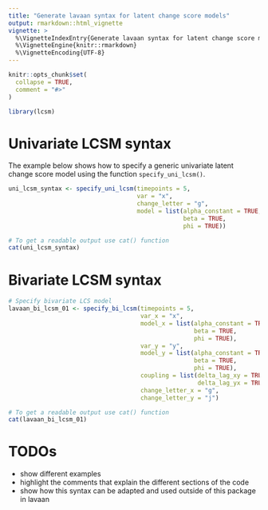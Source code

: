 ```yaml
---
title: "Generate lavaan syntax for latent change score models"
output: rmarkdown::html_vignette
vignette: >
  %\VignetteIndexEntry{Generate lavaan syntax for latent change score models}
  %\VignetteEngine{knitr::rmarkdown}
  %\VignetteEncoding{UTF-8}
---
```


```r
knitr::opts_chunk$set(
  collapse = TRUE,
  comment = "#>"
)
```

```r
library(lcsm)
```

# Univariate LCSM syntax

The example below shows how to specify a generic univariate latent change score model using the function `specify_uni_lcsm()`.

```r
uni_lcsm_syntax <- specify_uni_lcsm(timepoints = 5,
                                    var = "x",  
                                    change_letter = "g",
                                    model = list(alpha_constant = TRUE, 
                                                 beta = TRUE, 
                                                 phi = TRUE))
```


```r
# To get a readable output use cat() function
cat(uni_lcsm_syntax)
```

# Bivariate LCSM syntax

```r
# Specify bivariate LCS model
lavaan_bi_lcsm_01 <- specify_bi_lcsm(timepoints = 5, 
                                     var_x = "x",
                                     model_x = list(alpha_constant = TRUE, 
                                                    beta = TRUE, 
                                                    phi = TRUE),
                                     var_y = "y",  
                                     model_y = list(alpha_constant = TRUE, 
                                                    beta = TRUE, 
                                                    phi = TRUE),  
                                     coupling = list(delta_lag_xy = TRUE, 
                                                     delta_lag_yx = TRUE),
                                     change_letter_x = "g",
                                     change_letter_y = "j")
```


```r
# To get a readable output use cat() function
cat(lavaan_bi_lcsm_01)
```


# TODOs

- show different examples
- highlight the comments that explain the different sections of the code 
- show how this syntax can be adapted and used outside of this package in lavaan